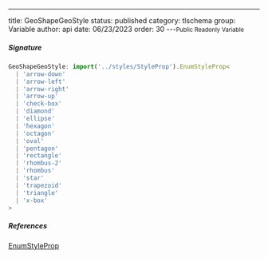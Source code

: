 ---
title: GeoShapeGeoStyle
status: published
category: tlschema
group: Variable
author: api
date: 06/23/2023
order: 30
---<Small>Public Readonly Variable</Small>




##### Signature


```ts
GeoShapeGeoStyle: import('../styles/StyleProp').EnumStyleProp<
  | 'arrow-down'
  | 'arrow-left'
  | 'arrow-right'
  | 'arrow-up'
  | 'check-box'
  | 'diamond'
  | 'ellipse'
  | 'hexagon'
  | 'octagon'
  | 'oval'
  | 'pentagon'
  | 'rectangle'
  | 'rhombus-2'
  | 'rhombus'
  | 'star'
  | 'trapezoid'
  | 'triangle'
  | 'x-box'
>
```

##### References

[EnumStyleProp](/gen/tlschema/EnumStyleProp-class)

